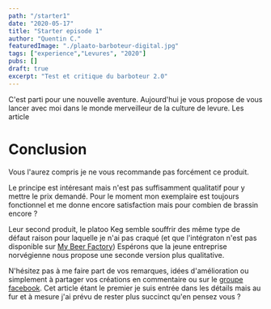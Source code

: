 ```yaml
---
path: "/starter1"
date: "2020-05-17"
title: "Starter episode 1"
author: "Quentin C."
featuredImage: "./plaato-barboteur-digital.jpg"
tags: ["experience","Levures", "2020"]
pubs: []
draft: true
excerpt: "Test et critique du barboteur 2.0"
---
```


C'est parti pour une nouvelle aventure. Aujourd'hui je vous propose de vous lancer avec moi dans le monde merveilleur de la culture de levure. 
Les article


# Conclusion

Vous l'aurez compris je ne vous recommande pas forcément ce produit.

Le principe est intéresant mais n'est pas suffisamment qualitatif pour y mettre le prix demandé. Pour le moment mon exemplaire est toujours fonctionnel et me donne encore satisfaction mais pour combien de brassin encore ?

Leur second produit, le platoo Keg semble souffrir des même type de défaut raison pour laquelle je n'ai pas craqué (et que l'intégraton n'est pas disponible sur [My Beer Factory](https://mybeerfactory.fr))
Espérons que la jeune entreprise norvégienne nous propose une seconde version plus qualitative.

N'hésitez pas à me faire part de vos remarques, idées d'amélioration ou simplement à partager vos créations en commentaire ou sur le [groupe facebook](https://www.facebook.com/beerFactoryApp). Cet article étant le premier je suis entrée dans les détails mais au fur et à mesure j'ai prévu de rester plus succinct qu'en pensez vous ?

